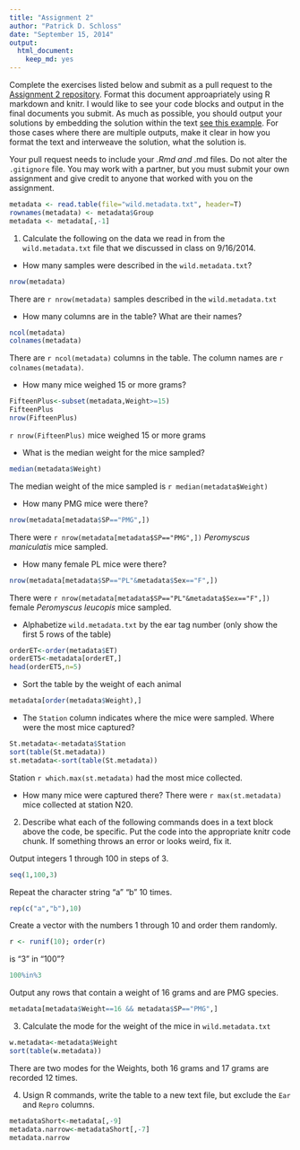 ```yaml
---
title: "Assignment 2"
author: "Patrick D. Schloss"
date: "September 15, 2014"
output:
  html_document:
    keep_md: yes
---
```


Complete the exercises listed below and submit as a pull request to the [Assignment 2 repository](http://www.github.com/microbialinformatics/assignment02).  Format this document approapriately using R markdown and knitr. I would like to see your code blocks and output in the final documents you submit. As much as possible, you should output your solutions by embedding the solution within the text [see this example](https://github.com/microbialinformatics/assignment02/blob/master/example.Rmd). For those cases where there are multiple outputs, make it clear in how you format the text and interweave the solution, what the solution is.

Your pull request needs to include your *.Rmd and *.md files. Do not alter the `.gitignore` file. You may work with a partner, but you must submit your own assignment and give credit to anyone that worked with you on the assignment.

```r
metadata <- read.table(file="wild.metadata.txt", header=T)
rownames(metadata) <- metadata$Group
metadata <- metadata[,-1]
```

1.  Calculate the following on the data we read in from the `wild.metadata.txt` file that we discussed in class on 9/16/2014.

  * How many samples were described in the `wild.metadata.txt`?

  ```r
  nrow(metadata)
  ```
  
  There are `r nrow(metadata)` samples described in the `wild.metadata.txt`
  
  
  * How many columns are in the table? What are their names?
  ```r
  ncol(metadata)
  colnames(metadata)
  ```
  
  There are `r ncol(metadata)` columns in the table. The column names are `r colnames(metadata)`.
  
  
  * How many mice weighed 15 or more grams?
  ```r
  FifteenPlus<-subset(metadata,Weight>=15)
  FifteenPlus
  nrow(FifteenPlus)

  ```
  
  `r nrow(FifteenPlus)` mice weighed 15 or more grams
  
  * What is the median weight for the mice sampled?
  ```r
  median(metadata$Weight)
  ```
  
  The median weight of the mice sampled is `r median(metadata$Weight)`
  
  * How many PMG mice were there?
  ```r
  nrow(metadata[metadata$SP=="PMG",])
  ```
  
  There were `r nrow(metadata[metadata$SP=="PMG",])` *Peromyscus maniculatis* mice sampled. 
  
  * How many female PL mice were there? 
  ```r
  nrow(metadata[metadata$SP=="PL"&metadata$Sex=="F",])
  ```
  
  There were `r nrow(metadata[metadata$SP=="PL"&metadata$Sex=="F",])` female *Peromyscus leucopis* mice sampled.
  
  * Alphabetize `wild.metadata.txt` by the ear tag number (only show the first 5 rows of the table)
  ```r
 orderET<-order(metadata$ET)
 orderET5<-metadata[orderET,]
 head(orderET5,n=5)
  ```
 
  * Sort the table by the weight of each animal
  ```r
  metadata[order(metadata$Weight),]
  ```
  
  * The `Station` column indicates where the mice were sampled. Where were the most mice captured?
  
  ```r
  St.metadata<-metadata$Station
  sort(table(St.metadata))
  st.metadata<-sort(table(St.metadata))
  ```
  Station `r which.max(st.metadata)` had the most mice collected.
  
  
  * How many mice were captured there?
  There were `r max(st.metadata)` mice collected at station N20.


2.	Describe what each of the following commands does in a text block above the code, be specific. Put the code into the appropriate knitr code chunk. If something throws an error or looks weird, fix it.

Output integers 1 through 100 in steps of 3.
```r
seq(1,100,3)
```

Repeat the character string "a" "b" 10 times.
```r
rep(c("a","b"),10)
```

Create a vector with the numbers 1 through 10 and order them randomly.
```r
r <- runif(10); order(r)
```

is "3" in "100"?
```r
100%in%3
```

Output any rows that contain a weight of 16 grams and are PMG species.
```r
metadata[metadata$Weight==16 && metadata$SP=="PMG",]
```


3.	Calculate the mode for the weight of the mice in `wild.metadata.txt`

```r
w.metadata<-metadata$Weight
sort(table(w.metadata))
```
There are two modes for the Weights, both 16 grams and 17 grams are recorded 12 times. 

4.	Usign R commands, write the table to a new text file, but exclude the `Ear` and `Repro` columns.

```r
metadataShort<-metadata[,-9]
metadata.narrow<-metadataShort[,-7]
metadata.narrow
```
